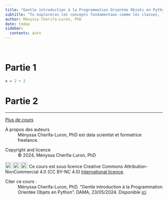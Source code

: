 ```yaml
---
title: "Gentle introduction à la Programmation Orientée Objets en Python"
subtitle: "Tu exploreras les concepts fondamentaux comme les classes, les objets, l'encapsulation et l'héritage, tout en apprenant à les appliquer à des exemples concrets."
author: Ményssa Cherifa-Luron, PhD
date: today
sidebar:
  contents: auto
---
```


```{=html}
<style>
figcaption {
  text-align: center;
}
</style>
```
<br/>

# Partie 1

```r
x = 2 + 2 
```

# Partie 2

-----------------

::: {.cours-btn}
[Plus de cours](index.qmd)
:::

::: {.further-info}
::: grid
::: {.g-col-12 .g-col-md-12}
À propos des auteurs
: Ményssa Cherifa-Luron, PhD est data scientist et formatrice freelance.
:::

::: {.g-col-12 .g-col-md-6}
Copyright and licence
: &copy; 2024, Ményssa Cherifa-Luron, PhD 

<a href="http://creativecommons.org/licenses/by-nc/4.0/?ref=chooser-v1" target="_blank" rel="license noopener noreferrer" style="display:inline-block;"> <img src="https://mirrors.creativecommons.org/presskit/icons/cc.svg?ref=chooser-v1" style="height:22px!important;vertical-align:text-bottom;"/><img src="https://mirrors.creativecommons.org/presskit/icons/by.svg?ref=chooser-v1" style="height:22px!important;margin-left:3px;vertical-align:text-bottom;"/><img src="https://mirrors.creativecommons.org/presskit/icons/nc.svg?ref=chooser-v1" style="height:22px!important;margin-left:3px;vertical-align:text-bottom;"/></a> Ce cours est sous licence Creative Commons Attribution-NonCommercial 4.0 (CC BY-NC 4.0) <a href="http://creativecommons.org/licenses/by-nc/4.0/?ref=chooser-v1" target="_blank" rel="license noopener noreferrer" style="display:inline-block;"> International licence</a>.

:::

::: {.g-col-12 .g-col-md-6}
Citer ce cours :
: Ményssa Cherifa-Luron, PhD. "Gentle introduction à la Programmation Orientée Objets en Python". DAMA, 23/05/2024. Disponible [ici]( https://universdesdonnees.github.io/dama/cours/python_poo.html)
:::
:::
:::